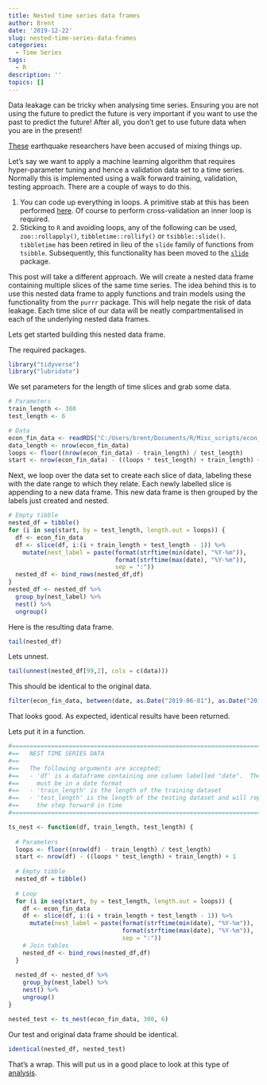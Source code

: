 ```yaml
---
title: Nested time series data frames
author: Brent
date: '2019-12-22'
slug: nested-time-series-data-frames
categories:
  - Time Series
tags:
  - R
description: ''
topics: []
---
```


Data leakage can be tricky when analysing time series.   Ensuring you are not using the future to predict the future is very important if you want to use the past to predict the future!   After all, you don't get to use future data when you are in the present!  

[These](https://www.theregister.co.uk/2019/07/03/nature_study_earthquakes/) earthquake researchers have been accused of mixing things up.  

Let's say we want to apply a machine learning algorithm that requires hyper-parameter tuning and hence a validation data set to a time series.  Normally this is implemented using a walk forward training, validation, testing approach.  There are a couple of ways to do this. 

1.  You can code up everything in loops.  A primitive stab at this has been performed [here](https://brentmorrison.netlify.com/post/time-series-cross-validation-in-python/). Of course to perform cross-validation an inner loop is required.
2.  Sticking to `R` and avoiding loops, any of the following can be used, `zoo::rollapply()`, `tibbletime::rollify()` or `tsibble::slide()`.  `tibbletime` has been retired in lieu of the `slide` family of functions from `tsibble`.  Subsequently, this functionality has been moved to the [`slide`](https://davisvaughan.github.io/slide/index.html) package.

This post will take a different approach.  We will create a nested data frame containing multiple slices of the same time series.  The idea behind this is to use this nested data frame to apply functions and train models using the functionality from the `purrr` package.  This will help negate the risk of data leakage.  Each time slice of our data will be neatly compartmentalised in each of the underlying nested data frames. 

Lets get started building this nested data frame.

The required packages.  
```r
library("tidyverse")
library("lubridate")
```

We set parameters for the length of time slices and grab some data.  
```r
# Parameters
train_length <- 300
test_length <- 6

# Data
econ_fin_data <- readRDS("C:/Users/brent/Documents/R/Misc_scripts/econ_fin_data.Rda")
data_length <- nrow(econ_fin_data)
loops <- floor((nrow(econ_fin_data) - train_length) / test_length)
start <- nrow(econ_fin_data) - ((loops * test_length) + train_length) + 1
```

Next, we loop over the data set to create each slice of data, labeling these with the date range to which they relate.  Each newly labelled slice is appending to a new data frame.  This new data frame is then grouped by the labels just created and nested.    
```r
# Empty tibble
nested_df = tibble()
for (i in seq(start, by = test_length, length.out = loops)) {
  df <- econ_fin_data
  df <- slice(df, i:(i + train_length + test_length - 1)) %>% 
    mutate(nest_label = paste(format(strftime(min(date), "%Y-%m")), 
                              format(strftime(max(date), "%Y-%m")),
                              sep = ":"))
  nested_df <- bind_rows(nested_df,df) 
}
nested_df <- nested_df %>% 
  group_by(nest_label) %>% 
  nest() %>% 
  ungroup()
```

Here is the resulting data frame.
```r
tail(nested_df)
```

Lets unnest.
```r
tail(unnest(nested_df[99,2], cols = c(data)))
```
This should be identical to the original data.
```r
filter(econ_fin_data, between(date, as.Date("2019-06-01"), as.Date("2019-11-01")))
```

That looks good.  As expected, identical results have been returned.  

Lets put it in a function.
```r

#===========================================================================================
#==   NEST TIME SERIES DATA                                                               ==
#==                                                                                       ==
#==   The following arguments are accepted:                                               ==
#==   - 'df' is a dataframe containing one column labelled "date".  The "date" column     ==
#==     must be in a date format                                                          ==
#==   - 'train_length' is the length of the training dataset                              ==
#==   - 'test_length' is the length of the testing dataset and will represent             == 
#==     the step forward in time                                                          ==
#===========================================================================================

ts_nest <- function(df, train_length, test_length) {
  
  # Parameters
  loops <- floor((nrow(df) - train_length) / test_length)
  start <- nrow(df) - ((loops * test_length) + train_length) + 1
  
  # Empty tibble
  nested_df = tibble()
  
  # Loop
  for (i in seq(start, by = test_length, length.out = loops)) {
    df <- econ_fin_data
    df <- slice(df, i:(i + train_length + test_length - 1)) %>% 
      mutate(nest_label = paste(format(strftime(min(date), "%Y-%m")), 
                                format(strftime(max(date), "%Y-%m")),
                                sep = ":"))
    # Join tables
    nested_df <- bind_rows(nested_df,df) 
  }
  
  nested_df <- nested_df %>% 
    group_by(nest_label) %>% 
    nest() %>% 
    ungroup()
}

nested_test <- ts_nest(econ_fin_data, 300, 6)
```

Our test and original data frame should be identical. 
```r
identical(nested_df, nested_test)
```

That's a wrap.  This will put us in a good place to look at this type of [analysis](https://papers.ssrn.com/sol3/papers.cfm?abstract_id=3159577).